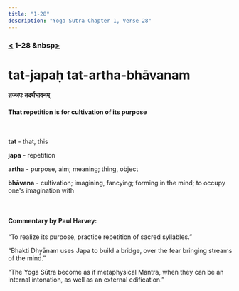 ```yaml
---
title: "1-28"
description: "Yoga Sutra Chapter 1, Verse 28"
---
```


### [<](/Chapter-1/1-27/) 1-28 &nbsp[>](/Chapter-1/1-29/)

# tat-japaḥ tat-artha-bhāvanam

#### तज्जपः तदर्थभावनम्

#### That repetition is for cultivation of its purpose

<br />

**tat** - that, this <br />

**japa** - repetition <br />

**artha** - purpose, aim; meaning; thing, object <br />

**bhāvana** - cultivation; imagining, fancying; forming in the mind; to occupy one's imagination with <br />

<br />

#### Commentary by Paul Harvey:

“To realize its purpose,
practice repetition of sacred syllables.”

“Bhakti Dhyānam uses Japa to build a bridge,
over the fear bringing streams of the mind.”

“The Yoga Sūtra become as if metaphysical Mantra,
when they can be an internal intonation,
as well as an external edification.”
